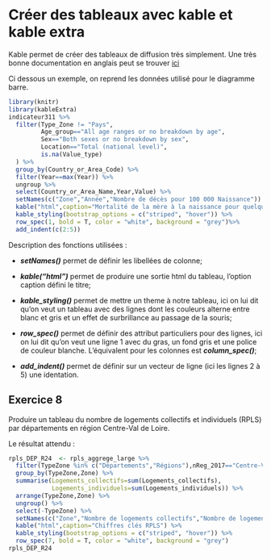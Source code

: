# Créer des tableaux avec kable et kable extra

Kable permet de créer des tableaux de diffusion très simplement.
Une très bonne documentation en anglais peut se trouver [ici](https://cran.r-project.org/web/packages/kableExtra/vignettes/awesome_table_in_html.html)

Ci dessous un exemple, on reprend les données utilisé pour le diagramme barre.
```r
library(knitr)
library(kableExtra)
indicateur311 %>%
  filter(Type_Zone != "Pays",
         Age_group=="All age ranges or no breakdown by age",
         Sex=="Both sexes or no breakdown by sex",
         Location=="Total (national level)",
         is.na(Value_type)
  ) %>%
  group_by(Country_or_Area_Code) %>%
  filter(Year==max(Year)) %>%
  ungroup %>% 
  select(Country_or_Area_Name,Year,Value) %>% 
  setNames(c("Zone","Année","Nombre de décès pour 100 000 Naissance")) %>% 
  kable("html",caption="Mortalité de la mère à la naissance pour quelques grandes zones du globe") %>%
  kable_styling(bootstrap_options = c("striped", "hover")) %>% 
  row_spec(1, bold = T, color = "white", background = "grey")%>%
  add_indent(c(2:5))
```

Description des fonctions utilisées : 

- ***setNames()*** permet de définir les libellées de colonne;

- ***kable("html")*** permet de produire une sortie html du tableau, l'option caption défini le titre;

- ***kable_styling()*** permet de mettre un theme à notre tableau, ici on lui dit qu'on veut un tableau avec des lignes dont les couleurs alterne entre blanc et gris et un effet de surbrillance au passage de la souris;

- ***row_spec()*** permet de définir des attribut particuliers pour des lignes, ici on lui dit qu'on veut une ligne 1 avec du gras, un fond gris et une police de couleur blanche. L'équivalent pour les colonnes est ***column_spec()***;

- ***add_indent()*** permet de définir sur un vecteur de ligne (ici les lignes 2 à 5) une identation.


## Exercice 8


Produire un tableau du nombre de logements collectifs et individuels (RPLS) par départements en région Centre-Val de Loire.

Le résultat attendu : 
```r
rpls_DEP_R24  <- rpls_aggrege_large %>% 
  filter(TypeZone %in% c("Départements","Régions"),nReg_2017=="Centre-Val de Loire") %>% 
  group_by(TypeZone,Zone) %>% 
  summarise(Logements_collectifs=sum(Logements_collectifs),
            Logements_individuels=sum(Logements_individuels)) %>% 
  arrange(TypeZone,Zone) %>% 
  ungroup() %>% 
  select(-TypeZone) %>% 
  setNames(c("Zone","Nombre de logements collectifs","Nombre de logements individuels")) %>% 
  kable("html",caption="Chiffres clés RPLS") %>%
  kable_styling(bootstrap_options = c("striped", "hover")) %>% 
  row_spec(7, bold = T, color = "white", background = "grey")
rpls_DEP_R24
```


